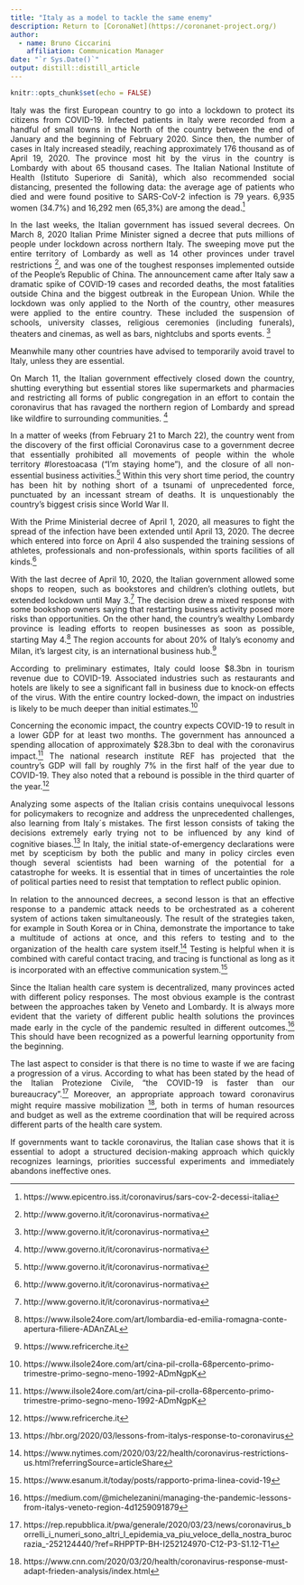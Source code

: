 ```yaml
---
title: "Italy as a model to tackle the same enemy"
description: Return to [CoronaNet](https://coronanet-project.org/)
author:
  - name: Bruno Ciccarini 
    affiliation: Communication Manager
date: "`r Sys.Date()`"
output: distill::distill_article
---
```


```r
knitr::opts_chunk$set(echo = FALSE)
```
<style>
body {
text-align: justify}
</style>

Italy was the first European country to go into a lockdown to protect its citizens from COVID-19. Infected patients in Italy were recorded from a handful of small towns in the North of the country between the end of January and the beginning of February 2020. Since then, the number of cases in Italy increased steadily, reaching approximately 176 thousand as of April 19, 2020. The province most hit by the virus in the country is Lombardy with about 65 thousand cases. The Italian National Institute of Health (Istituto Superiore di Sanità), which also recommended social distancing, presented the following data: the average age of patients who died and were found positive to SARS-CoV-2 infection is 79 years. 6,935 women (34.7%) and 16,292 men (65,3%) are among the dead.^[https://www.epicentro.iss.it/coronavirus/sars-cov-2-decessi-italia]

In the last weeks, the Italian government has issued several decrees. On March 8, 2020 Italian Prime Minister signed a decree that puts millions of people under lockdown across northern Italy. The sweeping move put the entire territory of Lombardy as well as 14 other provinces under travel restrictions ^[http://www.governo.it/it/coronavirus-normativa], and was one of the toughest responses implemented outside of the People's Republic of China. The announcement came after Italy saw a dramatic spike of COVID-19 cases and recorded deaths, the most fatalities outside China and the biggest outbreak in the European Union. 
While the lockdown was only applied to the North of the country, other measures were applied to the entire country. These included the suspension of schools, university classes, religious ceremonies (including funerals), theaters and cinemas, as well as bars, nightclubs and sports events. ^[http://www.governo.it/it/coronavirus-normativa]

Meanwhile many other countries have advised to temporarily avoid travel to Italy, unless they are essential.

On March 11, the Italian government effectively closed down the country, shutting everything but essential stores like supermarkets and pharmacies and restricting all forms of public congregation in an effort to contain the coronavirus that has ravaged the northern region of Lombardy and spread like wildfire to surrounding communities. ^[http://www.governo.it/it/coronavirus-normativa]

In a matter of weeks (from February 21 to March 22), the country went from the discovery of the first official Coronavirus case to a government decree that essentially prohibited all movements of people within the whole territory #Iorestoacasa (“I’m staying home”), and the closure of all non-essential business activities.^[http://www.governo.it/it/coronavirus-normativa] Within this very short time period, the country has been hit by nothing short of a tsunami of unprecedented force, punctuated by an incessant stream of deaths. It is unquestionably the country’s biggest crisis since World War II.

With the Prime Ministerial decree of April 1, 2020, all measures to fight the spread of the infection have been extended until April 13, 2020. The decree which entered into force on April 4 also suspended the training sessions of athletes, professionals and non-professionals, within sports facilities of all kinds.^[http://www.governo.it/it/coronavirus-normativa]

With the last decree of April 10, 2020, the Italian government allowed some shops to reopen, such as bookstores and children’s clothing outlets, but extended lockdown until May 3.^[http://www.governo.it/it/coronavirus-normativa] The decision drew a mixed response with some bookshop owners saying that restarting business activity posed more risks than opportunities. On the other hand, the country’s wealthy Lombardy province is leading efforts to reopen businesses as soon as possible, starting May 4.^[https://www.ilsole24ore.com/art/lombardia-ed-emilia-romagna-conte-apertura-filiere-ADAnZAL] The region accounts for about 20% of Italy’s economy and Milan, it’s largest city, is an international business hub.^[https://www.refricerche.it] 

According to preliminary estimates, Italy could loose $8.3bn in tourism revenue due to COVID-19. Associated industries such as restaurants and hotels are likely to see a significant fall in business due to knock-on effects of the virus. With the entire country locked-down, the impact on industries is likely to be much deeper than initial estimates.^[https://www.ilsole24ore.com/art/cina-pil-crolla-68percento-primo-trimestre-primo-segno-meno-1992-ADmNgpK]

Concerning the economic impact, the country expects COVID-19 to result in a lower GDP for at least two months. The government has announced a spending allocation of approximately $28.3bn to deal with the coronavirus impact.^[https://www.ilsole24ore.com/art/cina-pil-crolla-68percento-primo-trimestre-primo-segno-meno-1992-ADmNgpK] The national research institute REF has projected that the country’s GDP will fall by roughly 7% in the first half of the year due to COVID-19. They also noted that a rebound is possible in the third quarter of the year.^[ https://www.refricerche.it]

Analyzing some aspects of the Italian crisis contains unequivocal lessons for policymakers to recognize and address the unprecedented challenges, also learning from Italy´s mistakes. The first lesson consists of taking the decisions extremely early trying not to be influenced by any kind of cognitive biases.^[https://hbr.org/2020/03/lessons-from-italys-response-to-coronavirus] In Italy, the initial state-of-emergency declarations were met by scepticism by both the public and many in policy circles even though several scientists had been warning of the potential for a catastrophe for weeks. It is essential that in times of uncertainties the role of political parties need to resist that temptation to reflect public opinion. 

In relation to the announced decrees, a second lesson is that an effective response to a pandemic attack needs to be orchestrated as a coherent system of actions taken simultaneously. The result of the strategies taken, for example in South Korea or in China, demonstrate the importance to take a multitude of actions at once, and this refers to testing and to the organization of the health care system itself.^[https://www.nytimes.com/2020/03/22/health/coronavirus-restrictions-us.html?referringSource=articleShare] Testing is helpful when it is combined with careful contact tracing, and tracing is functional as long as it is incorporated with an effective communication system.^[https://www.esanum.it/today/posts/rapporto-prima-linea-covid-19] 

Since the Italian health care system is decentralized, many provinces acted with different policy responses. The most obvious example is the contrast between the approaches taken by Veneto and Lombardy. It is always more evident that the variety of different public health solutions the provinces made early in the cycle of the pandemic resulted in different outcomes.^[https://medium.com/@michelezanini/managing-the-pandemic-lessons-from-italys-veneto-region-4d1259091879] This should have been recognized as a powerful learning opportunity from the beginning. 

The last aspect to consider is that there is no time to waste if we are facing a progression of a virus. According to what has been stated by the head of the Italian Protezione Civile, “the COVID-19 is faster than our bureaucracy”.^[https://rep.repubblica.it/pwa/generale/2020/03/23/news/coronavirus_borrelli_i_numeri_sono_altri_l_epidemia_va_piu_veloce_della_nostra_burocrazia_-252124440/?ref=RHPPTP-BH-I252124970-C12-P3-S1.12-T1] Moreover, an appropriate approach toward coronavirus might require massive mobilization ^[https://www.cnn.com/2020/03/20/health/coronavirus-response-must-adapt-frieden-analysis/index.html], both in terms of human resources and budget as well as the extreme coordination that will be required across different parts of the health care system.

If governments want to tackle coronavirus, the Italian case shows that it is essential to adopt a structured decision-making approach which quickly recognizes learnings, priorities successful experiments and immediately abandons ineffective ones.
